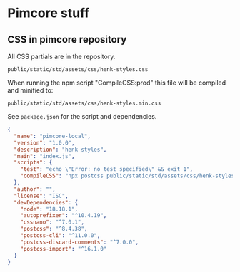 
<Meta title="Pimcore/Index" />

# Pimcore stuff

## CSS in pimcore repository

All CSS partials are in the repository. 

```
public/static/std/assets/css/henk-styles.css
```

When running the npm script "CompileCSS:prod" this file will be compiled and minified to:

```
public/static/std/assets/css/henk-styles.min.css
```

See ```package.json``` for the script and dependencies.

```json
{
  "name": "pimcore-local",
  "version": "1.0.0",
  "description": "henk styles",
  "main": "index.js",
  "scripts": {
    "test": "echo \"Error: no test specified\" && exit 1",
    "compileCSS": "npx postcss public/static/std/assets/css/henk-styles.css --map -o public/static/std/assets/css/henk-styles.min.css"
  },
  "author": "",
  "license": "ISC",
  "devDependencies": {
    "node": "18.18.1",
    "autoprefixer": "^10.4.19",
    "cssnano": "^7.0.1",
    "postcss": "^8.4.38",
    "postcss-cli": "^11.0.0",
    "postcss-discard-comments": "^7.0.0",
    "postcss-import": "^16.1.0"
  }
}
```